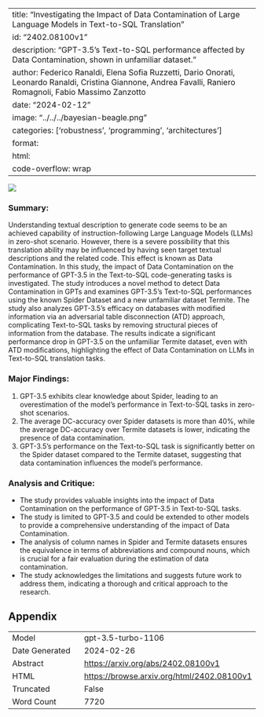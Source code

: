 
---
title: "Investigating the Impact of Data Contamination of Large Language Models in Text-to-SQL Translation"
id: "2402.08100v1"
description: "GPT-3.5's Text-to-SQL performance affected by Data Contamination, shown in unfamiliar dataset."
author: Federico Ranaldi, Elena Sofia Ruzzetti, Dario Onorati, Leonardo Ranaldi, Cristina Giannone, Andrea Favalli, Raniero Romagnoli, Fabio Massimo Zanzotto
date: "2024-02-12"
image: "../../../bayesian-beagle.png"
categories: ['robustness', 'programming', 'architectures']
format:
  html:
    code-overflow: wrap
---

![](../../../bayesian-beagle.png)

### Summary:
Understanding textual description to generate code seems to be an achieved capability of instruction-following Large Language Models (LLMs) in zero-shot scenario. However, there is a severe possibility that this translation ability may be influenced by having seen target textual descriptions and the related code. This effect is known as Data Contamination. In this study, the impact of Data Contamination on the performance of GPT-3.5 in the Text-to-SQL code-generating tasks is investigated. The study introduces a novel method to detect Data Contamination in GPTs and examines GPT-3.5’s Text-to-SQL performances using the known Spider Dataset and a new unfamiliar dataset Termite. The study also analyzes GPT-3.5’s efficacy on databases with modified information via an adversarial table disconnection (ATD) approach, complicating Text-to-SQL tasks by removing structural pieces of information from the database. The results indicate a significant performance drop in GPT-3.5 on the unfamiliar Termite dataset, even with ATD modifications, highlighting the effect of Data Contamination on LLMs in Text-to-SQL translation tasks.

### Major Findings:
1. GPT-3.5 exhibits clear knowledge about Spider, leading to an overestimation of the model’s performance in Text-to-SQL tasks in zero-shot scenarios.
2. The average DC-accuracy over Spider datasets is more than 40%, while the average DC-accuracy over Termite datasets is lower, indicating the presence of data contamination.
3. GPT-3.5’s performance on the Text-to-SQL task is significantly better on the Spider dataset compared to the Termite dataset, suggesting that data contamination influences the model's performance.

### Analysis and Critique:
- The study provides valuable insights into the impact of Data Contamination on the performance of GPT-3.5 in Text-to-SQL tasks.
- The study is limited to GPT-3.5 and could be extended to other models to provide a comprehensive understanding of the impact of Data Contamination.
- The analysis of column names in Spider and Termite datasets ensures the equivalence in terms of abbreviations and compound nouns, which is crucial for a fair evaluation during the estimation of data contamination.
- The study acknowledges the limitations and suggests future work to address them, indicating a thorough and critical approach to the research.

## Appendix

|          |          |
|----------|----------|
| Model     | gpt-3.5-turbo-1106       |
| Date Generated     | 2024-02-26       |
| Abstract | [https://arxiv.org/abs/2402.08100v1](https://arxiv.org/abs/2402.08100v1)        |
| HTML     | [https://browse.arxiv.org/html/2402.08100v1](https://browse.arxiv.org/html/2402.08100v1)       |
| Truncated       | False       |
| Word Count       | 7720       |